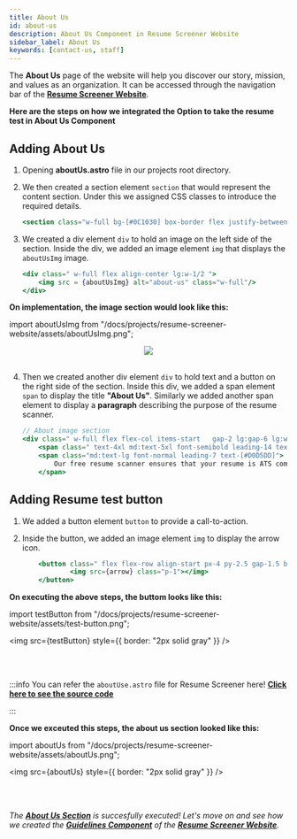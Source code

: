 ```yaml
---
title: About Us
id: about-us
description: About Us Component in Resume Screener Website
sidebar_label: About Us
keywords: [contact-us, staff]
---
```


The **About Us** page of the website will help you discover our story, mission, and values as an organization. It can be accessed through the navigation bar of the [**Resume Screener Website**](https://rs.tcetmumbai.in/).

**Here are the steps on how we integrated the Option to take the resume test in About Us Component**

## Adding About Us

1. Opening **aboutUs.astro** file in our projects root directory.

2. We then created a section element `section` that would represent the content section. Under this we assigned CSS classes to introduce the required details. 

    ```jsx title="aboutUs.astro" {1} showLineNumbers
    <section class="w-full bg-[#0C1030] box-border flex justify-between gap-6 lg:gap-12  flex-col lg:flex-row p-4 lg:p-16 ">
    ```

3. We created a div element `div` to hold an image on the left side of the section. Inside the div, we added an image element `img` that displays the `aboutUsImg` image.

    ```jsx title="aboutUs.astro" {2} showLineNumbers
    <div class=" w-full flex align-center lg:w-1/2 ">
        <img src = {aboutUsImg} alt="about-us" class="w-full"/>
    </div>

**On implementation, the image section would look like this:**

import aboutUsImg from "/docs/projects/resume-screener-website/assets/aboutUsImg.png";

<center><img src={aboutUsImg} style={{ border: "2px solid gray", width: "500px" }} /></center>

<br />

4. Then we created another div element `div` to hold text and a button on the right side of the section. Inside this div, we added a span element `span` to display the title **"About Us"**. Similarly we added another span element to display a **paragraph** describing the purpose of the resume scanner. 

    ```jsx title="aboutUs.astro" {3-5} showLineNumbers
    // About image section
    <div class=" w-full flex flex-col items-start   gap-2 lg:gap-6 lg:w-1/2 xl:w-1/2">
        <span class=" text-4xl md:text-5xl font-semibold leading-14 text-[#FCFCFD] ">About Us</span>
        <span class="md:text-lg font-normal leading-7 text-[#D0D5DD]">
            Our free resume scanner ensures that your resume is ATS compliant and will be read correctly by Applicant Tracking Systems (ATS) and resume screening software. It provides detailed feedback on key criteria important to recruiters and hiring managers. Maximize your chances of getting noticed by using our resume scanner today. Don't let your resume be overlooked - get valuable insights and make a strong impression with our ATS compliance evaluation.
        </span>
    ```

## Adding Resume test button

1. We added a button element `button` to provide a call-to-action. 

2. Inside the button, we added an image element `img` to display the arrow icon. 

    ```jsx title="aboutUs.astro" {1-3} showLineNumbers
        <button class=" flex flex-row align-start px-4 py-2.5 gap-1.5 bg-[#6938EF] hover:bg-[#3708b7] transition-colors text-[#FFFFFF] rounded">Start Resume Test
                <img src={arrow} class="p-1"></img>
        </button>
    ```

**On executing the above steps, the buttom looks like this:**

import testButton from "/docs/projects/resume-screener-website/assets/test-button.png";

<img src={testButton} style={{ border: "2px solid gray" }} />

<br />
<br />

:::info 
You can refer the `aboutUse.astro` file for Resume Screener here! **[Click here to see the source code](https://github.com/tcet-opensource/resume-screener-frontend/blob/main/src/components/AboutUs/aboutUs.astro)**

:::

**Once we exceuted this steps, the about us section looked like this:**

import aboutUs from "/docs/projects/resume-screener-website/assets/aboutUs.png";

<img src={aboutUs} style={{ border: "2px solid gray" }} />

<br />
<br />


_The [**About Us Section**](about-us) is succesfully executed! Let's move on and see how we created the [**Guidelines Component**](guideline) of the **[Resume Screener Website](https://rs.tcetmumbai.in)**._